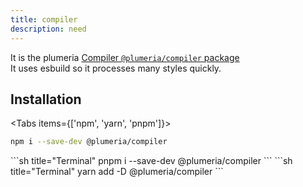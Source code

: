 ```yaml
---
title: compiler
description: need
---
```


It is the plumeria [Compiler `@plumeria/compiler` package](https://www.npmjs.com/package/@plumeria/compiler)  
It uses esbuild so it processes many styles quickly.

## Installation

<Tabs items={['npm',  'yarn', 'pnpm']}>
<Tab>
```sh title="Terminal"
npm i --save-dev @plumeria/compiler
```
</Tab>
<Tab>
```sh title="Terminal"
pnpm i --save-dev @plumeria/compiler
```
</Tab>
<Tab>
```sh title="Terminal"
yarn add -D @plumeria/compiler
```
</Tab>
</Tabs>

<Cards>
  <Card title="See more about css" href="/docs/reference/css" />
  <Card title="See more about Installation" href="/docs/getting-started/installation" />
</Cards>